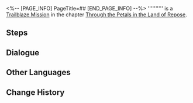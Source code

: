 <%-- [PAGE_INFO]
PageTitle=##
[END_PAGE_INFO] --%>
{{Stub|Dialogue.}}
{{Mission Infobox
|id            = 1040311
|title         = 
|image         = <!--Mission .png-->
|type          = Trailblaze
|event_name    = 
|chapter       = Through the Petals in the Land of Repose
|requirements  = [[Trailblaze Mission]] ''[[Broken Dream, Enlighten From the Beyond]]'' completed
|summary       = <!--official mission summary from Fate's Atlas-->
|characters    = Trailblazer
|startLocation = [[Amphoreus]] - [["Eternal Holy City" Okhema]]
|world         = Amphoreus
|area          = "Eternal Holy City" Okhema
|prev          = Broken Dream, Enlighten From the Beyond
|next          = 
|rewards       = 
}}
'''''''''' is a [[Trailblaze Mission]] in the chapter [[Through the Petals in the Land of Repose]].

==Steps==


<!--
==Gameplay Notes==

--><!--
==Trial Character==

-->
==Dialogue==
{{Stub Dialogue}}

{{Dialogue End}}

==Other Languages==
{{Other Languages
|en   = 
|zhs  = 
|zht  = 
|ja   = 
|ko   = 
|es   = 
|fr   = 
|ru   = 
|th   = 
|vi   = 
|de   = 
|id   = 
|pt   = 
}}

==Change History==
{{Change History|3.2}}
